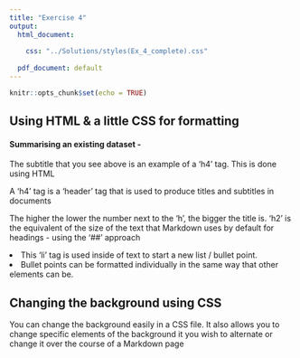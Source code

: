 ```yaml
---
title: "Exercise 4"
output:
  html_document:
    
    css: "../Solutions/styles(Ex_4_complete).css"
    
  pdf_document: default
---
```


```r
knitr::opts_chunk$set(echo = TRUE)
```


<h2> Using HTML & a little CSS for formatting </h2>

<h4> Summarising an existing dataset - </h4>


<p> The subtitle that you see above is an example of a 'h4' tag.  This is done using HTML </p>
<p> A 'h4' tag is a 'header' tag that is used to produce titles and subtitles in documents </p>
<p> The higher the lower the number next to the 'h', the bigger the title is.  'h2' is the equivalent of the size of the text that Markdown uses by default for headings - using the '##' approach </p>


<li> This 'li' tag is used inside of text to start a new list / bullet point. </li>
<li> Bullet points can be formatted individually in the same way that other elements can be. </li>


## Changing the background using CSS

<p> You can change the background easily in a CSS file.  It also allows you to change specific elements of the background it you wish to alternate or change it over the course of a Markdown page </p>
